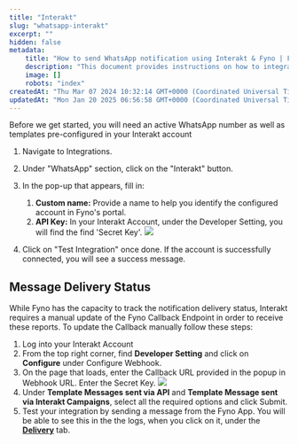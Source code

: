 ```yaml
---
title: "Interakt"
slug: "whatsapp-interakt"
excerpt: ""
hidden: false
metadata:
    title: "How to send WhatsApp notification using Interakt & Fyno | Fyno Documentation"
    description: "This document provides instructions on how to integrate WhatsApp with Interakt in Fyno, including setting up the account and updating the Callback URL for message delivery status tracking."
    image: []
    robots: "index"
createdAt: "Thu Mar 07 2024 10:32:14 GMT+0000 (Coordinated Universal Time)"
updatedAt: "Mon Jan 20 2025 06:56:58 GMT+0000 (Coordinated Universal Time)"
---
```


Before we get started, you will need an active WhatsApp number as well as templates pre-configured in your Interakt account

1. Navigate to Integrations.
2. Under "WhatsApp" section, click on the "Interakt" button.
3. In the pop-up that appears, fill in:

    1. **Custom name:** Provide a name to help you identify the configured account in Fyno's portal.
    2. **API Key:** In your Interakt Account, under the Developer Setting, you will find the find 'Secret Key'.
       ![](https://fynodocs.s3.ap-south-1.amazonaws.com/images/whatsapp_interakt_apikey.png)

4. Click on "Test Integration" once done. If the account is successfully connected, you will see a success message.

## Message Delivery Status

While Fyno has the capacity to track the notification delivery status, Interakt requires a manual update of the Fyno Callback Endpoint in order to receive these reports. To update the Callback manually follow these steps:

1. Log into your Interakt Account
2. From the top right corner, find **Developer Setting** and click on **Configure** under Configure Webhook.
3. On the page that loads, enter the Callback URL provided in the popup in Webhook URL. Enter the Secret Key.
   ![](https://fynodocs.s3.ap-south-1.amazonaws.com/images/whatsapp_interakt_callback.png)
4. Under **Template Messages sent via API** and **Template Message sent via Interakt Campaigns**, select all the required options and click Submit.
5. Test your integration by sending a message from the Fyno App. You will be able to see this in the the logs, when you click on it, under the **[Delivery](./log-details-delivery)** tab.
